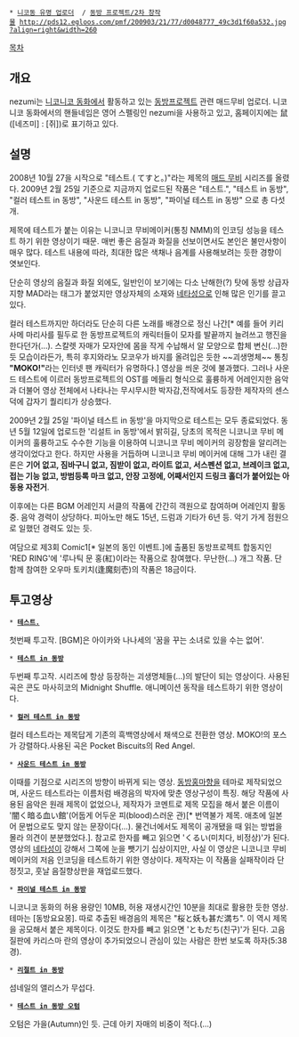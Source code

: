 * [[니코동 유명 업로더]]  / [[동방 프로젝트/2차 창작물]] http://pds12.egloos.com/pmf/200903/21/77/d0048777_49c3d1f60a532.jpg?align=right&width=260

[[목차]]
== 개요 ==
nezumi는 [[니코니코 동화]]에서 활동하고 있는 [[동방프로젝트]] 관련 매드무비 업로더. 니코니코 동화에서의 핸들네임은 영어 스펠링인 nezumi을 사용하고 있고, 홈페이지에는 鼠([네즈미] : [쥐])로 표기하고 있다.

== 설명 ==
2008년 10월 27을 시작으로 "테스트.( てすと。)"라는 제목의 [[매드 무비]] 시리즈를 올렸다. 2009년 2월 25일 기준으로 지금까지 업로드된 작품은 "테스트.", "테스트 in 동방", "컬러 테스트 in 동방", "사운드 테스트 in 동방", "파이널 테스트 in 동방" 으로 총 다섯 개.

제목에 테스트가 붙는 이유는 니코니코 무비메이커(통칭 NMM)의 인코딩 성능을 테스트 하기 위한 영상이기 때문. 매번 좋은 음질과 화질을 선보이면서도 본인은 불만사항이 매우 많다. 테스트 내용에 따라, 최대한 많은 색채나 음계를 사용해보려는 듯한 경향이 엿보인다.

단순히 영상의 음질과 화질 외에도, 일반인이 보기에는 다소 난해한(?) 탓에 동방 상급자 지향 MAD라는 태그가 붙었지만 영상자체의 소재와 [[네타]]성으로 인해 많은 인기를 끌고있다. 

컬러 테스트까지만 하더라도 단순히 다른 노래를 배경으로 정신 나간[* 예를 들어 키리사메 마리사를 필두로 한 동방프로젝트의 캐릭터들이 모자를 발끝까지 늘려쓰고 행진을 한다던가(…). 스칼렛 자매가 모자안에 몸을 작게 수납해서 알 모양으로 합체 변신(...)한듯 모습이라든가, 특히 후지와라노 모코우가 바지를 올려입은 듯한 ~~괴생명체~~ 통칭 '''"MOKO!"'''라는 인터넷 팬 캐릭터가 유명하다.] 영상을 씌운 것에 불과했다. 그러나 사운드 테스트에 이르러 동방프로젝트의 OST를 메들리 형식으로 훌륭하게 어레인지한 음악과 더불어 영상 전체에서 나타나는 무시무시한 박자감,전작에서도 등장한 제작자의 센스 덕에 갑자기 퀄리티가 상승했다.

2009년 2월 25일 '파이널 테스트 in 동방'을 마지막으로 테스트는 모두 종료되었다. 동년 5월 12일에 업로드한 '리설트 in 동방'에서 밝히길, 당초의 목적은 니코니코 무비 메이커의 훌륭하고도 수수한 기능을 이용하여 니코니코 무비 메이커의 굉장함을 알리려는 생각이었다고 한다. 하지만 사용을 거듭하며 니코니코 무비 메이커에 대해 그가 내린 결론은 '''기어 없고, 짐바구니 없고, 짐받이 없고, 라이트 없고, 서스펜션 없고, 브레이크 없고, 접는 기능 없고, 방범등록 마크 없고, 안장 고정에, 어째서인지 드링크 홀더가 붙어있는 아동용 자전거'''.

이후에는 다른 BGM 어레인지 서클의 작품에 간간히 객원으로 참여하며 어레인지 활동중. 음악 경력이 상당하다. 피아노만 해도 15년, 드럼과 기타가 6년 등. 악기 가게 점원으로 일했던 경력도 있는 듯.

여담으로 제3회 Comic1[* 일본의 동인 이벤트.]에 출품된 동방프로젝트 합동지인 'RED RING'에 '루나틱 문 홍(紅)이라는 작품으로 참여했다. 무난한(…) 개그 작품. 단 함께 참여한 오우마 토키치(逢魔刻壱)의 작품은 18금이다. 

== 투고영상 ==
 * '''[http://www.nicovideo.jp/watch/nm5028603 테스트.]'''
첫번째 투고작. [BGM]은 아이카와 나나세의 '꿈을 꾸는 소녀로 있을 수는 없어'.

 * '''[http://www.nicovideo.jp/watch/nm5064729 테스트 in 동방]'''
두번째 투고작. 시리즈에 항상 등장하는 괴생명체들(…)의 발단이 되는 영상이다. 사용된 곡은 콘도 마사히코의 Midnight Shuffle. 애니메이션 동작을 테스트하기 위한 영상이다.

 * '''[http://www.nicovideo.jp/watch/nm5156038 컬러 테스트 in 동방]'''
컬러 테스트라는 제목답게 기존의 흑백영상에서 채색으로 전환한 영상. MOKO!의 포스가 강렬하다.사용된 곡은 Pocket Biscuits의 Red Angel.

 * '''[http://www.nicovideo.jp/watch/nm5369817 사운드 테스트 in 동방]'''
이때를 기점으로 시리즈의 방향이 바뀌게 되는 영상. [[동방홍마향]]을 테마로 제작되었으며, 사운드 테스트라는 이름처럼 배경음의 박자에 맞춘 영상구성이 특징. 해당 작품에 사용된 음악은 원래 제목이 없었으나, 제작자가 코멘트로 제목 모집을 해서 붙은 이름이 '闇く暗る血い館'(어둡게 어두운 피(blood)스러운 관)[* 번역불가 제목. 애초에 일본어 문법으로도 맞지 않는 문장이다(...). 물건너에서도 제목이 공개됐을 때 읽는 방법을 몰라 의견이 분분했었다.]. 참고로 한자를 빼고 읽으면 'くるい(미치다, 비정상)'가 된다.
영상의 [[네타]]성이 강해서 그쪽에 눈을 뺏기기 십상이지만, 사실 이 영상은 니코니코 무비메이커의 저음 인코딩을 테스트하기 위한 영상이다. 제작자는 이 작품을 실패작이라 단정짓고, 훗날 음질향상판을 재업로드했다.

 * '''[http://www.nicovideo.jp/watch/nm6320444 파이널 테스트 in 동방]'''
니코니코 동화의 허용 용량인 10MB, 허용 재생시간인 10분을 최대로 활용한 듯한 영상. 테마는 [동방요요몽]. 따로 추출된 배경음의 제목은 "桜と妖も甚だ満ち". 이 역시 제목을 공모해서 붙은 제목이다. 이것도 한자를 빼고 읽으면 'ともだち(친구)'가 된다. 고음질판에 카리스마 란의 영상이 추가되었으니 관심이 있는 사람은 한번 보도록 하자(5:38경).

 * '''[http://www.nicovideo.jp/watch/nm7023809 리절트 in 동방]'''
섬네일의 앨리스가 무섭다.

 * '''[http://www.nicovideo.jp/watch/nm7901605 테스트 in 동방 오텀]'''
오텀은 가을(Autumn)인 듯. 근데 아키 자매의 비중이 적다.(...)
